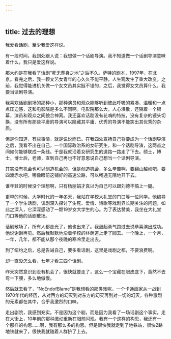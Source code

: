 ```yaml
---
---
---
```

title: 过去的理想
---




我爱看话剧，至少我爱这样说。

有一段时间，我到处跟人说：我想做一个话剧导演。我不知道做一个话剧导演意味着什么，我只是爱这样说。

那大约是在我看了话剧“死无葬身之地”之后不久。萨特的剧本，1997年，在北京。看完之后，我一颗文艺女青年的心久久不能平静，人生观发生了重大改变。之前，我觉得能进机关做一个女文员其实挺不错的，之后，我觉得女文员算什么，我要当话剧导演。

我喜欢话剧剧场的那种小，那种演员和观众能够听到彼此呼吸的紧凑、温暖和一点点压迫感，这和电影院是多么不同啊。电影院那么大，人心涣散，还隔着一个银幕，演员和观众之间貌合神离。我还喜欢话剧没有花哨的特技，没有复杂的镜头切换，没有所有那些平庸的导演可以隐藏其平庸、优秀的导演不能突出其优秀的杂质。

但是你知道，有些事情，就是说说而已。在我四处宣扬自己将要成为一个话剧导演之后，我看不出在自己，一个国际政治系的女研究生，和一个话剧导演，这两点之间如何能够联成一条线。于是我就沿着女研究生的道路一路走了下去。硕士，博士，博士后，老师，直到自己再也不好意思说自己想当一个话剧导演。

其实没有机会也可以创造机会的，但是创造机会，多么辛苦啊，要翻山越岭吧，要四渡赤水吧，哪像眼前这铺好的高速公路，可以畅通无阻地开下去。

谁年轻的时候没个理想啊，只有杨丽娟才真以为自己可以跟刘德华搞上一腿。

更早的时候，大学时代的一年冬天，我站在学校大礼堂的门口等一位同学。他编导了一个学生话剧，该剧深入探讨了生死、爱情、诗歌等戏剧界长期关注的问题，如此之深入，它深深感动了一颗19岁女大学生的心。为了表达赞美，我坐在大礼堂门口等他的话剧散场。

话剧散场了，所有人都走光了，他也出来了。我鼓起勇气跑过去说恭喜演出成功。他说谢谢再见。然后我默默地沿着学校的林荫道上走了回去。一个晚上，一个月，一年，几年，都不能从那个夜晚的寒冷里走出去。

到了纽约之后，总是告诫自己，要多看话剧，这里是戏剧之都，不要浪费啊。

却一直没怎么看，七年才看三四个话剧。

昨天突然意识到没有机会了，很快就要走了，这么一个宝藏在眼皮底下，竟然不去弯一下腰，多么地傲慢。

然后就去看了，“NoEndofBlame”是我想看的那类戏呢，一个卡通画家从一战到1970年代的经历，从对西方的幻灭到对东方的幻灭再到对一切的幻灭，各种激烈的元素都在其中，合乎我激烈的口味。

走出剧院，我感到充实。不是因为这个剧，而是因为我看了一场话剧这个事实。走在大街上，10年前的那种激动重新在眼前闪现。我有一个这样的构思，我还有一个那样的构思……啊，我有那么多的构思。但是很快我就走到了地铁站，很快2路地铁就来了，很快我就随着人群挤了上去。